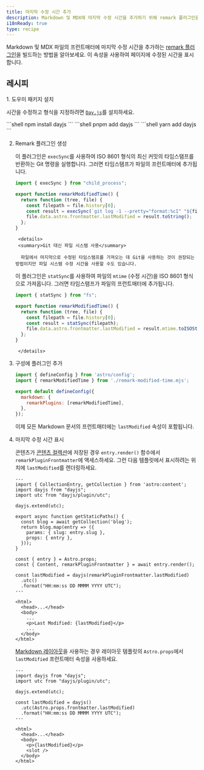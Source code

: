 ```yaml
---
title: 마지막 수정 시간 추가
description: Markdown 및 MDX에 마지막 수정 시간을 추가하기 위해 remark 플러그인을 빌드하세요.
i18nReady: true
type: recipe
---
```


Markdown 및 MDX 파일의 프런트매터에 마지막 수정 시간을 추가하는 [remark 플러그인](https://github.com/remarkjs/remark)을 빌드하는 방법을 알아보세요. 이 속성을 사용하여 페이지에 수정된 시간을 표시합니다.

## 레시피

<Steps>
1. 도우미 패키지 설치

   시간을 수정하고 형식을 지정하려면 [`Day.js`](https://www.npmjs.com/package/dayjs)를 설치하세요.

   <PackageManagerTabs>
     <Fragment slot="npm">
       ```shell
       npm install dayjs
       ```
     </Fragment>
     <Fragment slot="pnpm">
       ```shell
       pnpm add dayjs
       ```
     </Fragment>
     <Fragment slot="yarn">
       ```shell
       yarn add dayjs
       ```
     </Fragment>
   </PackageManagerTabs>

2. Remark 플러그인 생성

    이 플러그인은 `execSync`를 사용하여 ISO 8601 형식의 최신 커밋의 타임스탬프를 반환하는 Git 명령을 실행합니다. 그러면 타임스탬프가 파일의 프런트매터에 추가됩니다.

     ```js title="remark-modified-time.mjs"
     import { execSync } from "child_process";

     export function remarkModifiedTime() {
       return function (tree, file) {
         const filepath = file.history[0];
         const result = execSync(`git log -1 --pretty="format:%cI" "${filepath}"`);
         file.data.astro.frontmatter.lastModified = result.toString();
       };
     }
     ```
		<details>
		<summary>Git 대신 파일 시스템 사용</summary>

		 파일에서 마지막으로 수정된 타임스탬프를 가져오는 데 Git을 사용하는 것이 권장되는 방법이지만 파일 시스템 수정 시간을 사용할 수도 있습니다.
     이 플러그인은 `statSync`를 사용하여 파일의 `mtime` (수정 시간)을 ISO 8601 형식으로 가져옵니다. 그러면 타임스탬프가 파일의 프런트매터에 추가됩니다.
     
     ```js title="remark-modified-time.mjs"
     import { statSync } from "fs";

     export function remarkModifiedTime() {
       return function (tree, file) {
         const filepath = file.history[0];
         const result = statSync(filepath);
         file.data.astro.frontmatter.lastModified = result.mtime.toISOString();
       };
     }
     ```
		</details>

3. 구성에 플러그인 추가

   ```js title="astro.config.mjs"
   import { defineConfig } from 'astro/config';
   import { remarkModifiedTime } from './remark-modified-time.mjs';

   export default defineConfig({
     markdown: {
       remarkPlugins: [remarkModifiedTime],
     },
   });
   ```

   이제 모든 Markdown 문서의 프런트매터에는 `lastModified` 속성이 포함됩니다.

4. 마지막 수정 시간 표시

   콘텐츠가 [콘텐츠 컬렉션](/ko/guides/content-collections/)에 저장된 경우 `entry.render()` 함수에서 `remarkPluginFrontmatter`에 액세스하세요. 그런 다음 템플릿에서 표시하려는 위치에 `lastModified`를 렌더링하세요.

   ```astro title="src/pages/posts/[slug].astro" {3-4,6,17,19-21,28}
   ---
   import { CollectionEntry, getCollection } from 'astro:content';
   import dayjs from "dayjs";
   import utc from "dayjs/plugin/utc";

   dayjs.extend(utc);

   export async function getStaticPaths() {
     const blog = await getCollection('blog');
     return blog.map(entry => ({
       params: { slug: entry.slug },
       props: { entry },
     }));
   }

   const { entry } = Astro.props;
   const { Content, remarkPluginFrontmatter } = await entry.render();

   const lastModified = dayjs(remarkPluginFrontmatter.lastModified)
     .utc()
     .format("HH:mm:ss DD MMMM YYYY UTC");
   ---

   <html>
     <head>...</head>
     <body>
       ...
       <p>Last Modified: {lastModified}</p>
       ...
     </body>
   </html>
   ```

   [Markdown 레이아웃](/ko/guides/markdown-content/#markdown-및-mdx-페이지)을 사용하는 경우 레이아웃 템플릿의 `Astro.props`에서 `lastModified` 프런트매터 속성을 사용하세요.

   ```astro title="src/layouts/BlogLayout.astro" {2-3,5,7-9,15}
   ---
   import dayjs from "dayjs";
   import utc from "dayjs/plugin/utc";

   dayjs.extend(utc);

   const lastModified = dayjs()
     .utc(Astro.props.frontmatter.lastModified)
     .format("HH:mm:ss DD MMMM YYYY UTC");
   ---

   <html>
     <head>...</head>
     <body>
       <p>{lastModified}</p>
       <slot />
     </body>
   </html>
   ```
</Steps>